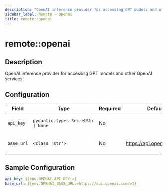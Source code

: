 ```yaml
---
description: "OpenAI inference provider for accessing GPT models and other OpenAI services."
sidebar_label: Remote - Openai
title: remote::openai
---
```


# remote::openai

## Description

OpenAI inference provider for accessing GPT models and other OpenAI services.

## Configuration

| Field | Type | Required | Default | Description |
|-------|------|----------|---------|-------------|
| `api_key` | `pydantic.types.SecretStr \| None` | No |  | API key for OpenAI models |
| `base_url` | `<class 'str'>` | No | https://api.openai.com/v1 | Base URL for OpenAI API |

## Sample Configuration

```yaml
api_key: ${env.OPENAI_API_KEY:=}
base_url: ${env.OPENAI_BASE_URL:=https://api.openai.com/v1}
```
